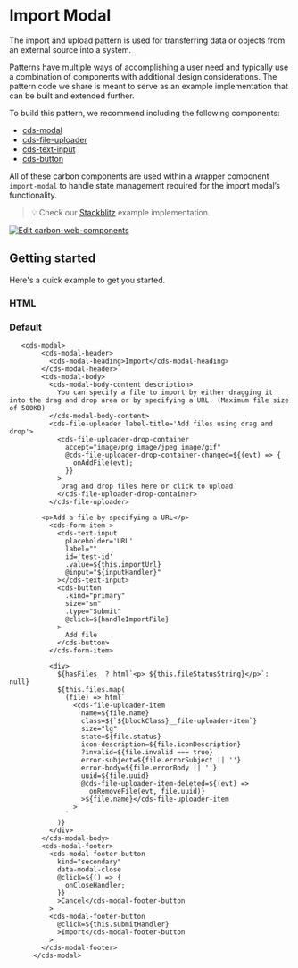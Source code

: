 
<Meta of={importModalStories} />

# Import Modal

The import and upload pattern is used for transferring data or objects from an external source into a system.

Patterns have multiple ways of accomplishing a user need and typically use a combination of components with additional design considerations. The pattern code we share is meant to serve as an example implementation that can be built and extended further.

To build this pattern, we recommend including the following components:

- [cds-modal](https://web-components.carbondesignsystem.com/?path=/docs/components-modal)
- [cds-file-uploader](https://web-components.carbondesignsystem.com/?path=/docs/components-file-uploader)
- [cds-text-input](https://web-components.carbondesignsystem.com/?path=/docs/components-text-input)
- [cds-button](https://web-components.carbondesignsystem.com/?path=/docs/components-button)

All of these carbon components are used within a wrapper component `import-modal` to handle state management required for the import modal’s functionality.

> 💡 Check our
> [Stackblitz](https://stackblitz.com/github/carbon-design-system/ibm-products/tree/main/packages/ibm-products-web-components/examples/import-modal)
> example implementation.

[![Edit carbon-web-components](https://developer.stackblitz.com/img/open_in_stackblitz.svg)](https://stackblitz.com/github/carbon-design-system/ibm-products/tree/main/packages/ibm-products-web-components/examples/import-modal)


## Getting started

Here's a quick example to get you started.

### HTML

### Default

```tsx  
   <cds-modal>
        <cds-modal-header>
          <cds-modal-heading>Import</cds-modal-heading>
        </cds-modal-header>
        <cds-modal-body>
          <cds-modal-body-content description>
            You can specify a file to import by either dragging it into the drag and drop area or by specifying a URL. (Maximum file size of 500KB)
          </cds-modal-body-content>
          <cds-file-uploader label-title='Add files using drag and drop'>
            <cds-file-uploader-drop-container
              accept="image/png image/jpeg image/gif"
              @cds-file-uploader-drop-container-changed=${(evt) => {
                onAddFile(evt);
              }}
            >
             Drag and drop files here or click to upload
            </cds-file-uploader-drop-container>
          </cds-file-uploader>
    
        <p>Add a file by specifying a URL</p>
          <cds-form-item >
            <cds-text-input
              placeholder='URL'
              label=""
              id='test-id'
              .value=${this.importUrl}
              @input="${inputHandler}"
            ></cds-text-input>
            <cds-button
              .kind="primary"
              size="sm"
              .type="Submit"
              @click=${handleImportFile}
            >
              Add file
            </cds-button>
          </cds-form-item>

          <div> 
            ${hasFiles  ? html`<p> ${this.fileStatusString}</p>`: null}
            ${this.files.map(
              (file) => html`
                <cds-file-uploader-item
                  name=${file.name}
                  class=${`${blockClass}__file-uploader-item`}
                  size="lg"
                  state=${file.status}
                  icon-description=${file.iconDescription}
                  ?invalid=${file.invalid === true}
                  error-subject=${file.errorSubject || ''}
                  error-body=${file.errorBody || ''}
                  uuid=${file.uuid}
                  @cds-file-uploader-item-deleted=${(evt) =>
                    onRemoveFile(evt, file.uuid)}
                  >${file.name}</cds-file-uploader-item
                >
              `
            )}
          </div>
        </cds-modal-body>
        <cds-modal-footer>
          <cds-modal-footer-button
            kind="secondary"
            data-modal-close
            @click=${() => {
              onCloseHandler;
            }}
            >Cancel</cds-modal-footer-button
          >
          <cds-modal-footer-button
            @click=${this.submitHandler}
            >Import</cds-modal-footer-button
          >
        </cds-modal-footer>
      </cds-modal>
```



